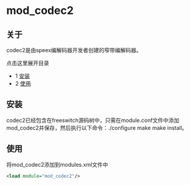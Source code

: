 # mod_codec2

## 关于

codec2是由speex编解码器开发者创建的窄带编解码器。

点击这里展开目录

* 1 [安装](#instalation)
* 2 [使用](#usage)

## 安装

codec2已经包含在freeswitch源码树中，只需在module.conf文件中添加mod\_codec2并保存，然后执行以下命令：./configure make make install。

## 使用

将mod\_codec2添加到modules.xml文件中

```xml
<load module="mod_codec2"/>
```